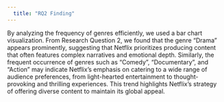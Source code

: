 ---
  title: "RQ2 Finding"
---
  
  By analyzing the frequency of genres efficiently, we used a bar chart visualization. From Research Question 2, we found that the genre "Drama" appears prominently, suggesting that Netflix prioritizes producing content that often features complex narratives and emotional depth. Similarly, the frequent occurrence of genres such as "Comedy", "Documentary", and "Action" may indicate Netflix's emphasis on catering to a wide range of audience preferences, from light-hearted entertainment to thought-provoking and thrilling experiences. This trend highlights Netflix's strategy of offering diverse content to maintain its global appeal.
